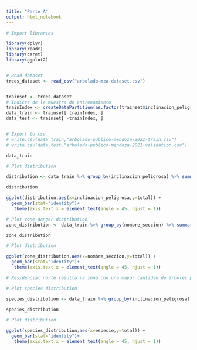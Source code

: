 ```yaml
---
title: "Parte A"
output: html_notebook
---
```

```r

# Import libraries

library(dplyr) 
library(readr)
library(caret)
library(ggplot2)


# Read dataset 
trees_dataset <- read_csv("arbolado-mza-dataset.csv")


trainset <- trees_dataset
# Índices de la muestra de entrenamiento
trainIndex <- createDataPartition(as.factor(trainset$inclinacion_peligrosa),p=0.80,list=FALSE)
data_train <- trainset[ trainIndex, ]
data_test <- trainset[ -trainIndex, ]


# Export to csv
# write.csv(data_train,"arbolado-publico-mendoza-2021-train.csv")
# write.csv(data_test,"arbolado-publico-mendoza-2021-validation.csv")

data_train

# Plot distribution

distribution <- data_train %>% group_by(inclinacion_peligrosa) %>% summarise(total=n())

distribution

ggplot(distribution,aes(x=inclinacion_peligrosa,y=total)) +
  geom_bar(stat="identity")+
   theme(axis.text.x = element_text(angle = 45, hjust = 1))

# Plot zone danger distribution
zone_distribution <- data_train %>% group_by(nombre_seccion) %>% summarise(total=n())

zone_distribution

# Plot distribution

ggplot(zone_distribution,aes(x=nombre_seccion,y=total)) +
  geom_bar(stat="identity")+
   theme(axis.text.x = element_text(angle = 45, hjust = 1))

# Residencial norte resulta la zona con una mayor cantidad de árboles peligrosos

# Plot species distribution 

species_distribution <- data_train %>% group_by(inclinacion_peligrosa) %>% group_by(especie) %>% summarise(total=n())

species_distribution

# Plot distribution

ggplot(species_distribution,aes(x=especie,y=total)) +
  geom_bar(stat="identity")+
   theme(axis.text.x = element_text(angle = 45, hjust = 1))


```


